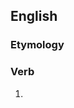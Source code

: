 ==English==

===Etymology===
{{suffix|en|overthrow|eth}}

===Verb===
{{head|en|verb form}}

# {{en-archaic third-person singular of|overthrow}}
